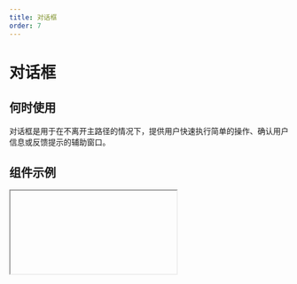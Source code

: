 ```yaml
---
title: 对话框
order: 7
---
```


# 对话框

## 何时使用
对话框是用于在不离开主路径的情况下，提供用户快速执行简单的操作、确认用户信息或反馈提示的辅助窗口。

## 组件示例

<Iframe url="https://www.aliwork.com/developer/dialog-v2?isRenderNav=false" />
  
## 组件属性


<AttrTable dataSource={[{
  attr: '标题', 
  code: 'title', 
  type: 'String', 
  demo: '"标题"', 
  dafault:'', 
  desc: ''
}, {
  attr: '宽度', 
  code: 'width', 
  type: 'String', 
  demo: '"520px"', 
  dafault:'', 
  desc: ''
}, {
  attr: '高度', 
  code: 'height', 
  type: 'String', 
  demo: '"600px"', 
  dafault:'', 
  desc: ''
}, {
  attr: '是否显示', 
  code: 'hasMask', 
  type: 'Boolean', 
  demo: 'true', 
  dafault:'', 
  desc: '可选值：true,false'
}, {
  attr: '显示遮罩', 
  code: 'iconName', 
  type: 'String', 
  demo: '"add"', 
  dafault:'', 
  desc: ''
}, {
  attr: '关闭方式', 
  code: 'closeable', 
  type: 'Array', 
  demo: '["mask"]', 
  dafault:'', 
  desc: '可选值："mask", "esc"'
}, 
{
  attr: '显示 footer', 
  code: 'footer', 
  type: 'Boolean', 
  demo: 'true', 
  dafault:'', 
  desc: '可选值：true,false'
}, 
{
  attr: 'footer 对齐方式', 
  code: 'footerAlign', 
  type: 'String', 
  demo: '"right"', 
  dafault:'', 
  desc: '可选值："left", "right", "center"'
}, 
{
  attr: 'footer 排列方式', 
  code: 'footerActions', 
  type: 'String', 
  demo: '"ok, cancel"', 
  dafault:'', 
  desc: '可选值："ok, cancel", "cancel, ok", "ok", "cancel"'
}, 
{
  attr: 'onOk 点击确定', 
  code: 'onOk', 
  type: 'Function ', 
  demo: 'function onOk() {
  console.log('onOk');
}', 
  dafault:'', 
  desc: ''
}, 
{
  attr: 'onCancel 点击取消', 
  code: 'onCancel', 
  type: 'Function ', 
  demo: 'function onCancel() {
  console.log('onCancel');
}', 
  dafault:'', 
  desc: ''
}, 
{
  attr: 'onClose 对话框关闭时', 
  code: 'onClose', 
  type: 'Function ', 
  demo: 'function onClose() {
  console.log('onClose');
}', 
  dafault:'', 
  desc: ''
}, 
{
  attr: 'afterClose 对话框关闭后', 
  code: 'afterClose', 
  type: 'Function ', 
  demo: 'function afterClose() {
  console.log('afterClose');
}', 
  dafault:'', 
  desc: ''
}, 
{
  attr: 'afterOpen 对话框打开后', 
  code: 'afterOpen', 
  type: 'Function ', 
  demo: 'function afterOpen() {
  console.log('afterOpen')
}', 
  dafault:'', 
  desc: ''
}, 
{
  attr: 'onOpen 对话框打开时', 
  code: 'onOpen', 
  type: 'Function ', 
  demo: 'function onOpen() {
  console.log('onOpen')
}', 
  dafault:'', 
  desc: ''
}, 
]}
/>
